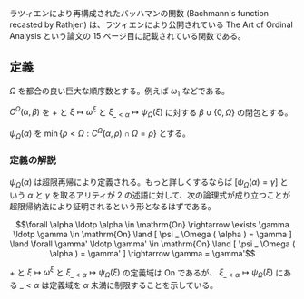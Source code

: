 ラツィエンにより再構成されたバッハマンの関数 (Bachmann's function recasted by Rathjen) は、ラツィエンにより公開されている The Art of Ordinal Analysis という論文の 15 ページ目に記載されている関数である。

== 定義 ==

\( \Omega \) を都合の良い巨大な順序数とする。例えば \( \omega _ 1 \) などである。

\( C ^ \Omega ( \alpha, \beta ) \) を \( + \) と \( \xi \mapsto \omega ^ \xi \) と \( \xi _ { \_ < \alpha } \mapsto \psi _ \Omega ( \xi ) \) に対する \( \beta \cup \{ 0, \Omega \} \) の閉包とする。

\( \psi _ \Omega ( \alpha ) \) を \( \min \{ \rho < \Omega : C ^ \Omega ( \alpha, \rho ) \cap \Omega = \rho \} \) とする。

=== 定義の解説 ===

\( \psi _ \Omega ( \alpha ) \) は超限再帰により定義される。もっと詳しくするならば \( [ \psi _ \Omega ( \alpha ) = \gamma ] \) という \( \alpha \) と \( \gamma \) を取るアリティが 2 の述語に対して、次の論理式が成り立つことが超限帰納法により証明されるという形となるはずである。

\[ \forall \alpha \ldotp \alpha \in \mathrm{On} \rightarrow \exists \gamma \ldotp \gamma \in \mathrm{On} \land [ \psi _ \Omega ( \alpha ) = \gamma ] \land \forall \gamma' \ldotp \gamma' \in \mathrm{On} \land [ \psi _ \Omega ( \alpha ) = \gamma' ] \rightarrow \gamma = \gamma' \]

\( + \) と \( \xi \mapsto \omega ^ \xi \) と \( \xi _ { \_ < \alpha } \mapsto \psi _ \Omega ( \xi ) \) の定義域は \( \mathrm{On} \) であるが、 \( \xi _ { \_ < \alpha } \mapsto \psi _ \Omega ( \xi ) \) にある \( \_ < \alpha \) は定義域を \( \alpha \) 未満に制限することを示している。
